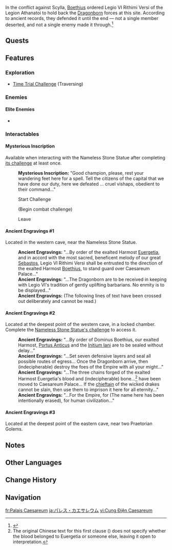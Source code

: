 {{Location Infobox
|image        = <gallery>
Caesareum Palace.png|In-Game
Caesareum Palace Map.png|Map
</gallery>
|type         = Subarea
|map_level    = Caesareum Palace
|area         = Sea of Bygone Eras
|region       = Fontaine
|map          = Sea of Bygone Eras
}}
{{Location Intro|description=<p>{{If Self|Caesareum Palace|It|Caesareum Palace}} used to be a training area for the legions of [[Remuria]]. In addition, it was used as a place to store [[Scylla]]’s chains.</p>}}

In the conflict against Scylla, [[Boethius]] ordered Legio VI Rithimi Versi of the Legion Athanatoi to hold back the [[Vishap|Dragonborn]] forces at this site. According to ancient records, they defended it until the end &mdash; not a single member deserted, and not a single enemy made it through.<ref>{{Ref/Quest|Symphony of Yore, Restored Once More}}</ref>

<!--
==Points of Interest==
{{Locations by Category Table|type=Points of Interest}}
-->
==Quests==
{{Quests by Category List|Caesareum Palace Quests|heo=1}}

==Features==
<!--
===Domains===
{{Domains by Category Gallery}}
-->
===Exploration===
* [[Time Trial Challenge]] (Traversing)

===Enemies===<!--
====Normal Bosses====
* {{Enemy|}}
-->
====Elite Enemies====
* {{Enemy|Praetorian Golem}}
<!--
====Common Enemies====
* {{Enemy|}}

===Local Specialties===
* {{Item|}}
-->
===Interactables===
====Mysterious Inscription====
Available when interacting with the Nameless Stone Statue after completing [[Symphony of Yore, Restored Once More|its challenge]] at least once.
{{Dialogue Start}}
:'''Mysterious Inscription:''' "Good champion, please, rest your wandering feet here for a spell. Tell the citizens of the capital that we have done our duty, here we defeated ... cruel vishaps, obedient to their command..."
:{{DIcon}} Start Challenge
:;(Begin combat challenge)
:{{DIcon}} Leave
{{Dialogue End}}

====Ancient Engravings #1====<!-- Numbered arbitrarily -->
Located in the western cave, near the Nameless Stone Statue.
{{Dialogue Start}}
:'''Ancient Engravings:''' "...By order of the exalted Harmost [[Euergetia]], and in accord with the most sacred, beneficent melody of our great [[Remus|Sebastos]], Legio VI Rithimi Versi shall be entrusted to the direction of the exalted Harmost [[Boethius]], to stand guard over Caesareum Palace..."
:'''Ancient Engravings:''' "...The Dragonborn are to be received in keeping with Legio VI's tradition of gently uplifting barbarians. No enmity is to be displayed..."
:'''Ancient Engravings:''' (The following lines of text have been crossed out deliberately and cannot be read.)
{{Dialogue End}}

====Ancient Engravings #2====
Located at the deepest point of the western cave, in a locked chamber. Complete the [[Symphony of Yore, Restored Once More|Nameless Stone Statue's challenge]] to access it.
{{Dialogue Start}}
:'''Ancient Engravings:''' "...By order of Dominus Boethius, our exalted Harmost, [[Portus Anticus]] and the [[Initium Iani]] are to be sealed without delay..."
:'''Ancient Engravings:''' "...Set seven defensive layers and seal all possible routes of egress... Once the Dragonborn arrive, then (indecipherable) destroy the foes of the Empire with all your might..."
:'''Ancient Engravings:''' "...The three chains forged of the exalted Harmost Euergetia's blood and (indecipherable) bone...<ref group="Note">The original Chinese text for this first clause ({{zh|…大调律师优恩尼娅以血与（难以辨识）之骨所锻的三条锁链…}}) does not specify whether the blood belonged to Euergetia or someone else, leaving it open to interpretation.</ref> have been moved to Caesareum Palace... If the [[Scylla|chieftain]] of the wicked drakes cannot be slain, then use them to imprison it here for all eternity..."
:'''Ancient Engravings:''' "...For the Empire, for (The name here has been intentionally erased), for human civilization..."
{{Dialogue End}}

====Ancient Engravings #3====
Located at the deepest point of the eastern cave, near two Praetorian Golems.
{{Readable|title=Ancient Engravings|I, Aetius, and my sister, Placidia, did not perish of illness,<br><!--
-->But fell resisting the traitorous Dragonborn as they came to the city gates.<br><!--
-->Legio VI had not a single deserter amongst its ranks, nor did any disgrace the name of our benefactrix. We guard this palace.<br><!--
-->Just as we followed [[Euergetia]] to pacify the northern barbarian border, and deliver unto them civilization.<br><!--
-->We choose civilization and death. There is no greater honor than to die defending civilization.<br><!--
-->Play, comrades, play the grand verse! For all that is noble and glorious, and in the name of our benefactrix.}}
<!--
==Puzzles==
===Puzzle Name===

==NPCs==
*

===Vendors===
*
--><!--
==Descriptions==
{{Description|}}
--><!--
==Soundtracks==
{{Soundtracks by Category Table|type=location}}
--><!--
==Lore==

==Gallery==
<gallery>

</gallery>

==Video Guides==
{{EVT
|video   = 
|caption = 
}}
-->
==Notes==
{{Reflist|note=1}}

==Other Languages==
{{Other Languages
|en       = Caesareum Palace
|zhs      = 切萨勒姆宫
|zhs_rm   = Qiēsàlēimǔ Gōng
|zht      = 切薩勒姆宮
|zht_rm   = Qiēsàlēimǔ Gōng
|zh_tl    = {{w|Roman temple#Caesareum|Caesareum}} Palace
|ja       = パレス・カエサレウム
|ja_rm    = Paresu Kaesareumu
|ja_tl    = Caesareum Palace
|ko       = 케사리움궁
|ko_tl    = Caesareum Palace
|es       = Palacio Cesáreo
|es_tl    = Cesarean Palace
|fr       = Palais Caesareum
|fr_tl    = Caesareum Palace
|ru       = Цезариум
|ru_tl    = Caesareum
|th       = Caesareum Palace
|vi       = Cung Điện Caesareum
|vi_tl    = Caesareum Palace
|de       = Caesareum-Palast
|de_tl    = Caesareum Palace
|id       = Caesareum Palace
|pt       = Palácio Chesaleum
|pt_tl    = Caesareum Palace
|tr       = Sezaryum Sarayı
|tr_tl    = Caesareum Palace
|it       = Palazzo Caesareum
|it_tl    = Caesareum Palace
}}

==Change History==
{{Change History|4.6}}

==Navigation==
{{Area Navbox|Fontaine}}

[[fr:Palais Caesareum]]
[[ja:パレス・カエサレウム]]
[[vi:Cung Điện Caesareum]]